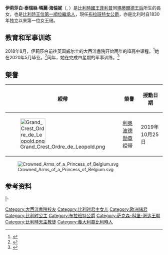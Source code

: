 {{Otheruses|伊丽莎白}}
{{Infobox royalty 
| name = 比利时的伊丽莎白
| title = [[布拉班特公爵|布拉班特女公爵殿下]] <br />''HRH''  The Duchess of Brabant
| image =Prinses Elisabeth van België.jpg
| caption = 2014年的伊丽莎白公主
| full name = 伊丽莎白·泰瑞丝·玛丽·海伦妮<br>法语：Élisabeth Thérèse Marie Hélène<br>荷兰语：Elisabeth Theresia Maria Helena
| birth_date = {{Birth date and age|df=yes|2001|10|25}}
| birth_place ={{BEL}}[[布鲁塞尔|布鲁塞尔]][[安德莱赫特|安德莱赫特]]伊拉斯谟医院（详见{{link-fr|伊拉斯谟医院|Hôpital Erasme}}和{{link-nl|伊拉斯谟医院|Erasmusziekenhuis (Anderlecht)}}）
| house = [[萨克森-科堡-哥达王朝|萨克森-科堡-哥达王朝]]
| father = [[菲利普_(比利时国王)|菲利普 (比利时国王)]]
| mother = [[瑪蒂爾德_(比利時王后)|瑪蒂爾德 (比利時王后)]]
| religion = [[罗马天主教|罗马天主教]]
}}
{{比利時王室}}
'''伊莉莎白·泰瑞絲·瑪麗·海倫妮'''（{{lang-fr|'''Elisabeth Thérèse Marie Hélène'''}}, {{bd|2001年|10月25日||}}）是[[比利时君主列表|比利時國王]][[菲利普_(比利时国王)|菲利普]]同[[瑪蒂爾德_(比利時王后)|瑪蒂爾德王后]]所生的長女，也是[[比利时王位继承|比利時王位第一順位繼承人]]，現任[[布拉班特公爵|布拉班特女公爵]]，亦是比利时自1830年独立以来第一位女王储。

== 教育和军事训练 ==
2018年8月，伊莉莎白前往[[英国|英国]][[威尔士|威尔士]]的[[大西洋書院|大西洋書院]]开始两年的[[国际文凭组织|IB]][[高中|高中]]课程。<ref>{{Cite web|title=Off to College! Princess Elisabeth of Belgium Gets Kisses from Siblings as She Leaves for School|url=https://people.com/royals/princess-elisabeth-belgium-heads-off-college/|accessdate=2021-04-10|work=PEOPLE.com|language=en|archive-date=2021-02-11|archive-url=https://web.archive.org/web/20210211204028/https://people.com/royals/princess-elisabeth-belgium-heads-off-college/|dead-url=no}}</ref>她在2020年5月毕业。<ref>{{Cite web|title=Elisabeth of Belgium enrolls at Brussels' Military Academy|url=https://www.dailymail.co.uk/femail/article-8340597/Elisabeth-Belgium-studied-Wales-enrolls-Brussels-Military-Academy.html|accessdate=2021-04-10|date=2020-05-20|last=Toureille|first=Claire|work=Mail Online|language=en|archive-date=2020-05-28|archive-url=https://web.archive.org/web/20200528080723/https://www.dailymail.co.uk/femail/article-8340597/Elisabeth-Belgium-studied-Wales-enrolls-Brussels-Military-Academy.html|dead-url=no}}</ref>同年，她在{{link-en|比利时皇家军事学院|Royal Military Academy (Belgium)}}完成四星期的军事训练。<ref>{{Cite web|title=Belgium's Princess Elisabeth Completes Military Initiation Training|url=https://www.forces.net/news/belgiums-princess-elisabeth-completes-military-initiation-training|accessdate=2021-04-10|last=at 3:46pm|first=29th September 2020|work=Forces Network|language=en|archive-date=2020-11-05|archive-url=https://web.archive.org/web/20201105101626/https://www.forces.net/news/belgiums-princess-elisabeth-completes-military-initiation-training|dead-url=no}}</ref>

==榮譽==


{| class="wikitable" style="width:75%;"
|-
! style="width:80px;"| 綬帶 !!  榮譽 !! 授勳日期
|-
| [[File:Grand_Crest_Ordre_de_Leopold.png|80px]]
| [[利奥波德勋章_(比利时)|利奥波德勋章]]绶带 || 2019年10月25日
|}

[[File:Crowned_Arms_of_a_Princess_of_Belgium.svg|thumb]]

== 参考资料 ==
{{reflist}}

{{s-start}}
{{s-hou|[[萨克森-科堡-哥达王朝|萨克森-科堡-哥达王朝]]|2001年|10月25日}}
|-
{{s-other|line}}
{{s-bef|before=现任[[比利时君主列表|比利时国王]][[菲利普_(比利时国王)|菲利普]]<br>2013年7月21日起在位}}
{{s-ttl|title=[[比利时王位继承|比利时王位继承]]顺序|years=第1位}}
{{s-aft|rows=2|after=[[加布里埃尔王子_(比利时)|加布里埃尔王子]]<br>比利时王位第二顺位继承人}}
{{end}}
{{Current heirs of monarchies}}

{{Authority control}}
{{DEFAULTSORT:Elisabeth}}
[[Category:大西洋書院校友|Category:大西洋書院校友]]
[[Category:比利时君主女儿|Category:比利时君主女儿]]
[[Category:欧洲储君|Category:欧洲储君]]
[[Category:比利时公主|Category:比利时公主]]
[[Category:布拉班特公爵|Category:布拉班特公爵]]
[[Category:萨克森-科堡-哥达王朝|Category:萨克森-科堡-哥达王朝]]
[[Category:比利時天主教徒|Category:比利時天主教徒]]
[[Category:義大利裔比利時人|Category:義大利裔比利時人]]